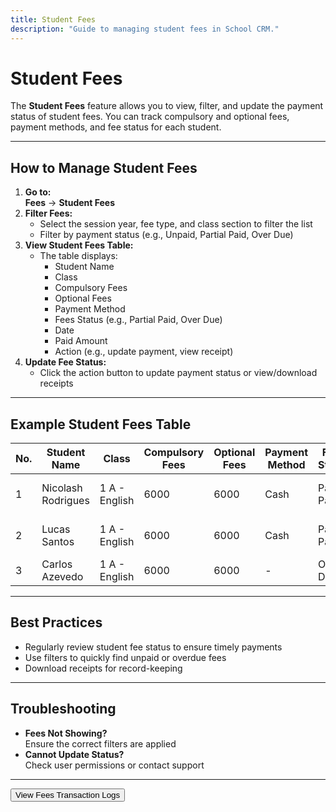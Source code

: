 ```yaml
---
title: Student Fees
description: "Guide to managing student fees in School CRM."
---
```


# Student Fees

The **Student Fees** feature allows you to view, filter, and update the payment status of student fees. You can track compulsory and optional fees, payment methods, and fee status for each student.

---

## How to Manage Student Fees

1. **Go to:**  
   **Fees** → **Student Fees**
2. **Filter Fees:**
   - Select the session year, fee type, and class section to filter the list
   - Filter by payment status (e.g., Unpaid, Partial Paid, Over Due)
3. **View Student Fees Table:**
   - The table displays:
     - Student Name
     - Class
     - Compulsory Fees
     - Optional Fees
     - Payment Method
     - Fees Status (e.g., Partial Paid, Over Due)
     - Date
     - Paid Amount
     - Action (e.g., update payment, view receipt)
4. **Update Fee Status:**
   - Click the action button to update payment status or view/download receipts

---

## Example Student Fees Table

| No. | Student Name        | Class         | Compulsory Fees | Optional Fees | Payment Method | Fees Status  | Date       | Paid Amount | Action |
|-----|---------------------|---------------|-----------------|---------------|---------------|--------------|------------|-------------|--------|
| 1   | Nicolash Rodrigues  | 1 A - English | 6000            | 6000          | Cash          | Partial Paid | 14-05-2024 | 2000        | 💲 📄   |
| 2   | Lucas Santos        | 1 A - English | 6000            | 6000          | Cash          | Partial Paid | 14-05-2024 | 2000        | 💲 📄   |
| 3   | Carlos Azevedo      | 1 A - English | 6000            | 6000          | -             | Over Due     | -          | 0           | 💲      |

---

## Best Practices
- Regularly review student fee status to ensure timely payments
- Use filters to quickly find unpaid or overdue fees
- Download receipts for record-keeping

---

## Troubleshooting
- **Fees Not Showing?**  
  Ensure the correct filters are applied
- **Cannot Update Status?**  
  Check user permissions or contact support

---

<Button href="/fee/fees-transaction-logs" variant="primary">
  View Fees Transaction Logs
</Button> 